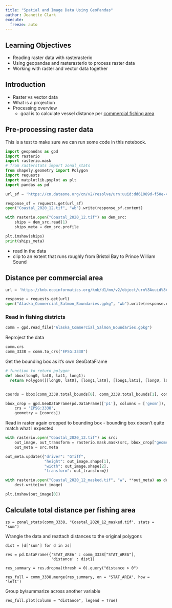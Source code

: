 ```yaml
---
title: "Spatial and Image Data Using GeoPandas"
author: Jeanette Clark
execute:
  freeze: auto
---
```


## Learning Objectives

- Reading raster data with rasterasterio
- Using geopandas and rasterasterio to process raster data
- Working with raster and vector data together

## Introduction

- Raster vs vector data
- What is a projection
- Processing overview
    - goal is to calculate vessel distance per [commercial fishing area](https://doi.org/10.5063/F1TD9VN9)

## Pre-processing raster data

This is a test to make sure we can run some code in this notebook.

```python
import geopandas as gpd
import rasterio
import rasterio.mask
# from rasterstats import zonal_stats
from shapely.geometry import Polygon
import requests
import matplotlib.pyplot as plt
import pandas as pd

```

```python
url_sf = 'https://cn.dataone.org/cn/v2/resolve/urn:uuid:dd61089d-f50e-4d87-9b75-6b4e2bd24776'

response_sf = requests.get(url_sf)
open("Coastal_2020_12.tif", "wb").write(response_sf.content)
```

```python
with rasterio.open("Coastal_2020_12.tif") as dem_src:
    ships = dem_src.read(1)
    ships_meta = dem_src.profile

plt.imshow(ships)
print(ships_meta)
```

- read in the data
- clip to an extent that runs roughly from Bristol Bay to Prince William Sound

##  Distance per commercial area



```python
url = 'https://knb.ecoinformatics.org/knb/d1/mn/v2/object/urn%3Auuid%3A7c942c45-1539-4d47-b429-205499f0f3e4'

response = requests.get(url)
open("Alaska_Commercial_Salmon_Boundaries.gpkg", "wb").write(response.content)

```

### Read in fishing districts

```python
comm = gpd.read_file("Alaska_Commercial_Salmon_Boundaries.gpkg")
```

Reproject the data

```python
comm.crs
comm_3338 = comm.to_crs("EPSG:3338")
```

Get the bounding box as it's own GeoDataFrame

```python
# function to return polygon
def bbox(long0, lat0, lat1, long1):
  return Polygon([[long0, lat0], [long1,lat0], [long1,lat1], [long0, lat1]])


coords = bbox(comm_3338.total_bounds[0], comm_3338.total_bounds[1], comm_3338.total_bounds[2], comm_3338.total_bounds[3])

bbox_crop = gpd.GeoDataFrame(pd.DataFrame(['p1'], columns = ['geom']),
    crs = 'EPSG:3338',
    geometry = [coords])
```

Read in raster again cropped to bounding box
  - bounding box doesn't quite match what I expected

```python
with rasterio.open("Coastal_2020_12.tif") as src:
    out_image, out_transform = rasterio.mask.mask(src, bbox_crop["geometry"], crop=True)
    out_meta = src.meta

out_meta.update({"driver": "GTiff",
                 "height": out_image.shape[1],
                 "width": out_image.shape[2],
                 "transform": out_transform})

with rasterio.open("Coastal_2020_12_masked.tif", "w", **out_meta) as dest:
    dest.write(out_image)
```


```python
plt.imshow(out_image[0])
```

## Calculate total distance per fishing area

```
zs = zonal_stats(comm_3338, "Coastal_2020_12_masked.tif", stats = "sum")
```

Wrangle the data and reattach distances to the original polygons

```
dist = [d['sum'] for d in zs]

res = pd.DataFrame({'STAT_AREA' : comm_3338["STAT_AREA"],
                    'distance' : dist})

res_summary = res.dropna(thresh = 0).query("distance > 0")

res_full = comm_3338.merge(res_summary, on = "STAT_AREA", how = 'left')
```

Group by/summarize across another variable

```
res_full.plot(column = "distance", legend = True)
```